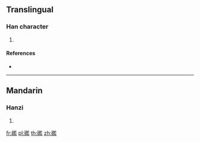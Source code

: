 {{character info/new}}
==Translingual==

===Han character===
{{Han char|rn=112|rad=石|as=14|sn=19|four=11617|canj=MRSIT}}

# {{defn|Han|sort=石14}}

====References====
* {{Han ref|kx=0837.480|dkj=24544|dj=1255.090|hdz=42461.040|uh=791B|ud=31003|bh=F27E|bd=62078}}

----

==Mandarin==

===Hanzi===
{{cmn-hanzi|pin=[[jiān]] ([[jian1]]), [[lán]] ([[lan2]])|wg=chien<sup>1</sup>, lan<sup>2</sup>}}

# {{defn|lang=cmn|sort=石14}}

[[fr:礛]]
[[pl:礛]]
[[th:礛]]
[[zh:礛]]